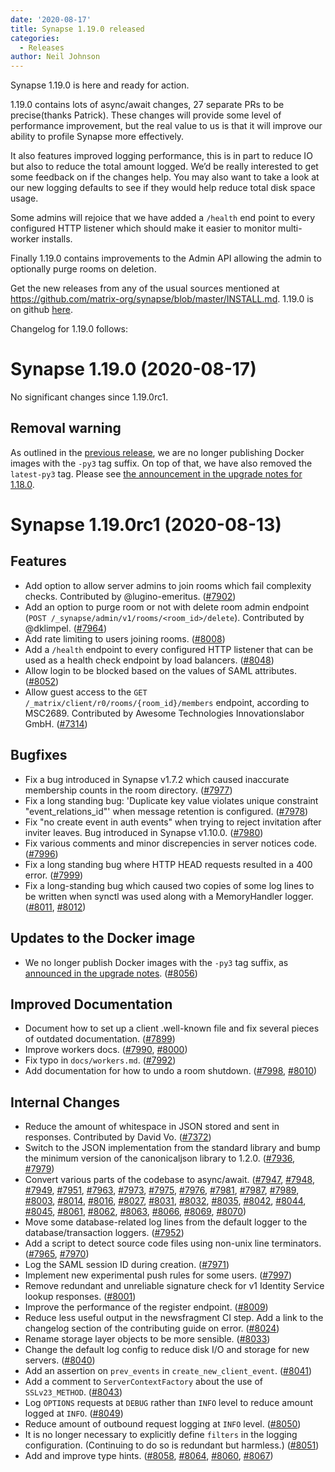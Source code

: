 ```yaml
---
date: '2020-08-17'
title: Synapse 1.19.0 released
categories:
  - Releases
author: Neil Johnson
---
```


Synapse 1.19.0 is here and ready for action.

1.19.0 contains lots of async/await changes, 27 separate PRs to be precise(thanks Patrick). These changes will provide some level of performance improvement, but the real value to us is that it will improve our ability to profile Synapse more effectively.

It also features improved logging performance, this is in part to reduce IO but also to reduce the total amount logged. We’d be really interested to get some feedback on if the changes help. You may also want to take a look at our new logging defaults to see if they would help reduce total disk space usage.

Some admins will rejoice that we have added a ```/health``` end point to every configured HTTP listener which should make it easier to monitor multi-worker installs.

Finally 1.19.0 contains improvements to the Admin API allowing the admin to optionally purge rooms on deletion.

Get the new releases from any of the usual sources mentioned at https://github.com/matrix-org/synapse/blob/master/INSTALL.md. 1.19.0 is on github [here](https://github.com/matrix-org/synapse/releases/tag/v1.19.0).


Changelog for 1.19.0 follows:

Synapse 1.19.0 (2020-08-17)
===========================

No significant changes since 1.19.0rc1.

Removal warning
---------------

As outlined in the [previous release](https://github.com/matrix-org/synapse/releases/tag/v1.18.0), we are no longer publishing Docker images with the `-py3` tag suffix. On top of that, we have also removed the `latest-py3` tag. Please see [the announcement in the upgrade notes for 1.18.0](https://github.com/matrix-org/synapse/blob/develop/UPGRADE.rst#upgrading-to-v1180).

Synapse 1.19.0rc1 (2020-08-13)
==============================

Features
--------

- Add option to allow server admins to join rooms which fail complexity checks. Contributed by @lugino-emeritus. ([\#7902](https://github.com/matrix-org/synapse/issues/7902))
- Add an option to purge room or not with delete room admin endpoint (`POST /_synapse/admin/v1/rooms/<room_id>/delete`). Contributed by @dklimpel. ([\#7964](https://github.com/matrix-org/synapse/issues/7964))
- Add rate limiting to users joining rooms. ([\#8008](https://github.com/matrix-org/synapse/issues/8008))
- Add a `/health` endpoint to every configured HTTP listener that can be used as a health check endpoint by load balancers. ([\#8048](https://github.com/matrix-org/synapse/issues/8048))
- Allow login to be blocked based on the values of SAML attributes. ([\#8052](https://github.com/matrix-org/synapse/issues/8052))
- Allow guest access to the `GET /_matrix/client/r0/rooms/{room_id}/members` endpoint, according to MSC2689. Contributed by Awesome Technologies Innovationslabor GmbH. ([\#7314](https://github.com/matrix-org/synapse/issues/7314))

Bugfixes
--------

- Fix a bug introduced in Synapse v1.7.2 which caused inaccurate membership counts in the room directory. ([\#7977](https://github.com/matrix-org/synapse/issues/7977))
- Fix a long standing bug: 'Duplicate key value violates unique constraint "event_relations_id"' when message retention is configured. ([\#7978](https://github.com/matrix-org/synapse/issues/7978))
- Fix "no create event in auth events" when trying to reject invitation after inviter leaves. Bug introduced in Synapse v1.10.0. ([\#7980](https://github.com/matrix-org/synapse/issues/7980))
- Fix various comments and minor discrepencies in server notices code. ([\#7996](https://github.com/matrix-org/synapse/issues/7996))
- Fix a long standing bug where HTTP HEAD requests resulted in a 400 error. ([\#7999](https://github.com/matrix-org/synapse/issues/7999))
- Fix a long-standing bug which caused two copies of some log lines to be written when synctl was used along with a MemoryHandler logger. ([\#8011](https://github.com/matrix-org/synapse/issues/8011), [\#8012](https://github.com/matrix-org/synapse/issues/8012))

Updates to the Docker image
---------------------------

- We no longer publish Docker images with the `-py3` tag suffix, as [announced in the upgrade notes](https://github.com/matrix-org/synapse/blob/develop/UPGRADE.rst#upgrading-to-v1180). ([\#8056](https://github.com/matrix-org/synapse/issues/8056))

Improved Documentation
----------------------

- Document how to set up a client .well-known file and fix several pieces of outdated documentation. ([\#7899](https://github.com/matrix-org/synapse/issues/7899))
- Improve workers docs. ([\#7990](https://github.com/matrix-org/synapse/issues/7990), [\#8000](https://github.com/matrix-org/synapse/issues/8000))
- Fix typo in `docs/workers.md`. ([\#7992](https://github.com/matrix-org/synapse/issues/7992))
- Add documentation for how to undo a room shutdown. ([\#7998](https://github.com/matrix-org/synapse/issues/7998), [\#8010](https://github.com/matrix-org/synapse/issues/8010))

Internal Changes
----------------

- Reduce the amount of whitespace in JSON stored and sent in responses. Contributed by David Vo. ([\#7372](https://github.com/matrix-org/synapse/issues/7372))
- Switch to the JSON implementation from the standard library and bump the minimum version of the canonicaljson library to 1.2.0. ([\#7936](https://github.com/matrix-org/synapse/issues/7936), [\#7979](https://github.com/matrix-org/synapse/issues/7979))
- Convert various parts of the codebase to async/await. ([\#7947](https://github.com/matrix-org/synapse/issues/7947), [\#7948](https://github.com/matrix-org/synapse/issues/7948), [\#7949](https://github.com/matrix-org/synapse/issues/7949), [\#7951](https://github.com/matrix-org/synapse/issues/7951), [\#7963](https://github.com/matrix-org/synapse/issues/7963), [\#7973](https://github.com/matrix-org/synapse/issues/7973), [\#7975](https://github.com/matrix-org/synapse/issues/7975), [\#7976](https://github.com/matrix-org/synapse/issues/7976), [\#7981](https://github.com/matrix-org/synapse/issues/7981), [\#7987](https://github.com/matrix-org/synapse/issues/7987), [\#7989](https://github.com/matrix-org/synapse/issues/7989), [\#8003](https://github.com/matrix-org/synapse/issues/8003), [\#8014](https://github.com/matrix-org/synapse/issues/8014), [\#8016](https://github.com/matrix-org/synapse/issues/8016), [\#8027](https://github.com/matrix-org/synapse/issues/8027), [\#8031](https://github.com/matrix-org/synapse/issues/8031), [\#8032](https://github.com/matrix-org/synapse/issues/8032), [\#8035](https://github.com/matrix-org/synapse/issues/8035), [\#8042](https://github.com/matrix-org/synapse/issues/8042), [\#8044](https://github.com/matrix-org/synapse/issues/8044), [\#8045](https://github.com/matrix-org/synapse/issues/8045), [\#8061](https://github.com/matrix-org/synapse/issues/8061), [\#8062](https://github.com/matrix-org/synapse/issues/8062), [\#8063](https://github.com/matrix-org/synapse/issues/8063), [\#8066](https://github.com/matrix-org/synapse/issues/8066), [\#8069](https://github.com/matrix-org/synapse/issues/8069), [\#8070](https://github.com/matrix-org/synapse/issues/8070))
- Move some database-related log lines from the default logger to the database/transaction loggers. ([\#7952](https://github.com/matrix-org/synapse/issues/7952))
- Add a script to detect source code files using non-unix line terminators. ([\#7965](https://github.com/matrix-org/synapse/issues/7965), [\#7970](https://github.com/matrix-org/synapse/issues/7970))
- Log the SAML session ID during creation. ([\#7971](https://github.com/matrix-org/synapse/issues/7971))
- Implement new experimental push rules for some users. ([\#7997](https://github.com/matrix-org/synapse/issues/7997))
- Remove redundant and unreliable signature check for v1 Identity Service lookup responses. ([\#8001](https://github.com/matrix-org/synapse/issues/8001))
- Improve the performance of the register endpoint. ([\#8009](https://github.com/matrix-org/synapse/issues/8009))
- Reduce less useful output in the newsfragment CI step. Add a link to the changelog section of the contributing guide on error. ([\#8024](https://github.com/matrix-org/synapse/issues/8024))
- Rename storage layer objects to be more sensible. ([\#8033](https://github.com/matrix-org/synapse/issues/8033))
- Change the default log config to reduce disk I/O and storage for new servers. ([\#8040](https://github.com/matrix-org/synapse/issues/8040))
- Add an assertion on `prev_events` in `create_new_client_event`. ([\#8041](https://github.com/matrix-org/synapse/issues/8041))
- Add a comment to `ServerContextFactory` about the use of `SSLv23_METHOD`. ([\#8043](https://github.com/matrix-org/synapse/issues/8043))
- Log `OPTIONS` requests at `DEBUG` rather than `INFO` level to reduce amount logged at `INFO`. ([\#8049](https://github.com/matrix-org/synapse/issues/8049))
- Reduce amount of outbound request logging at `INFO` level. ([\#8050](https://github.com/matrix-org/synapse/issues/8050))
- It is no longer necessary to explicitly define `filters` in the logging configuration. (Continuing to do so is redundant but harmless.) ([\#8051](https://github.com/matrix-org/synapse/issues/8051))
- Add and improve type hints. ([\#8058](https://github.com/matrix-org/synapse/issues/8058), [\#8064](https://github.com/matrix-org/synapse/issues/8064), [\#8060](https://github.com/matrix-org/synapse/issues/8060), [\#8067](https://github.com/matrix-org/synapse/issues/8067))